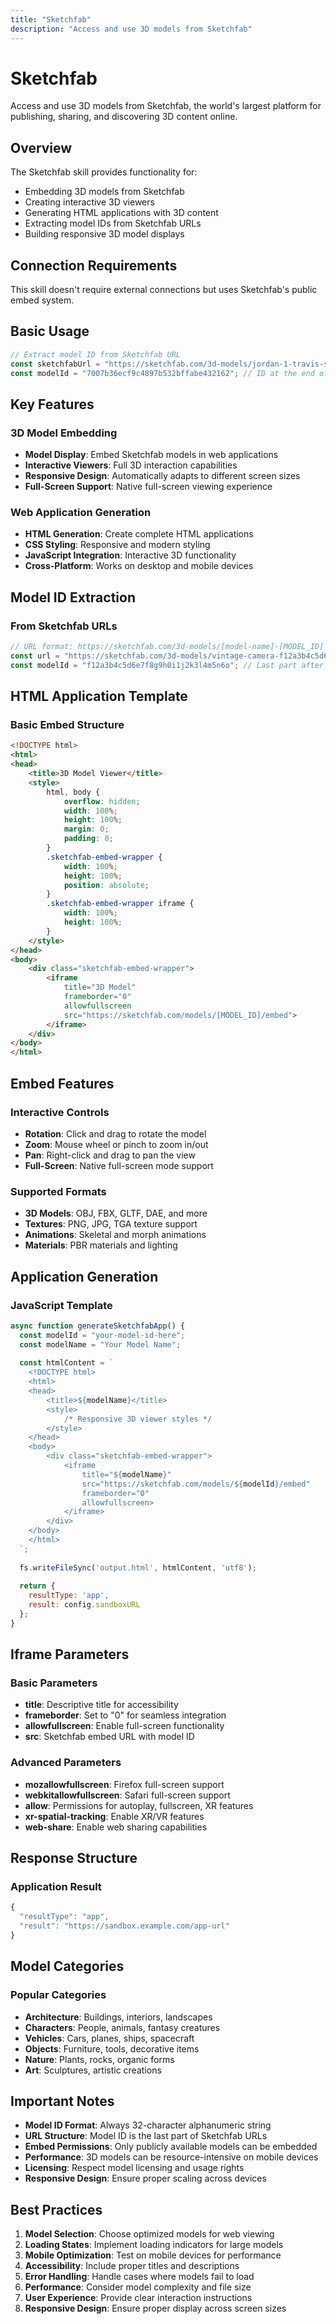 ```yaml
---
title: "Sketchfab"
description: "Access and use 3D models from Sketchfab"
---
```


# Sketchfab

Access and use 3D models from Sketchfab, the world's largest platform for publishing, sharing, and discovering 3D content online.

## Overview

The Sketchfab skill provides functionality for:
- Embedding 3D models from Sketchfab
- Creating interactive 3D viewers
- Generating HTML applications with 3D content
- Extracting model IDs from Sketchfab URLs
- Building responsive 3D model displays

## Connection Requirements

This skill doesn't require external connections but uses Sketchfab's public embed system.

## Basic Usage

```javascript
// Extract model ID from Sketchfab URL
const sketchfabUrl = "https://sketchfab.com/3d-models/jordan-1-travis-scott-x-fragment-7007b36ecf9c4897b532bffabe432162";
const modelId = "7007b36ecf9c4897b532bffabe432162"; // ID at the end of URL
```

## Key Features

### 3D Model Embedding
- **Model Display**: Embed Sketchfab models in web applications
- **Interactive Viewers**: Full 3D interaction capabilities
- **Responsive Design**: Automatically adapts to different screen sizes
- **Full-Screen Support**: Native full-screen viewing experience

### Web Application Generation
- **HTML Generation**: Create complete HTML applications
- **CSS Styling**: Responsive and modern styling
- **JavaScript Integration**: Interactive 3D functionality
- **Cross-Platform**: Works on desktop and mobile devices

## Model ID Extraction

### From Sketchfab URLs
```javascript
// URL format: https://sketchfab.com/3d-models/[model-name]-[MODEL_ID]
const url = "https://sketchfab.com/3d-models/vintage-camera-f12a3b4c5d6e7f8g9h0i1j2k3l4m5n6o";
const modelId = "f12a3b4c5d6e7f8g9h0i1j2k3l4m5n6o"; // Last part after final dash
```

## HTML Application Template

### Basic Embed Structure
```html
<!DOCTYPE html>
<html>
<head>
    <title>3D Model Viewer</title>
    <style>
        html, body {
            overflow: hidden;
            width: 100%;
            height: 100%;
            margin: 0;
            padding: 0;
        }
        .sketchfab-embed-wrapper {
            width: 100%;
            height: 100%;
            position: absolute;
        }
        .sketchfab-embed-wrapper iframe {
            width: 100%;
            height: 100%;
        }
    </style>
</head>
<body>
    <div class="sketchfab-embed-wrapper">
        <iframe 
            title="3D Model" 
            frameborder="0" 
            allowfullscreen 
            src="https://sketchfab.com/models/[MODEL_ID]/embed">
        </iframe>
    </div>
</body>
</html>
```

## Embed Features

### Interactive Controls
- **Rotation**: Click and drag to rotate the model
- **Zoom**: Mouse wheel or pinch to zoom in/out
- **Pan**: Right-click and drag to pan the view
- **Full-Screen**: Native full-screen mode support

### Supported Formats
- **3D Models**: OBJ, FBX, GLTF, DAE, and more
- **Textures**: PNG, JPG, TGA texture support
- **Animations**: Skeletal and morph animations
- **Materials**: PBR materials and lighting

## Application Generation

### JavaScript Template
```javascript
async function generateSketchfabApp() {
  const modelId = "your-model-id-here";
  const modelName = "Your Model Name";
  
  const htmlContent = `
    <!DOCTYPE html>
    <html>
    <head>
        <title>${modelName}</title>
        <style>
            /* Responsive 3D viewer styles */
        </style>
    </head>
    <body>
        <div class="sketchfab-embed-wrapper">
            <iframe 
                title="${modelName}"
                src="https://sketchfab.com/models/${modelId}/embed"
                frameborder="0"
                allowfullscreen>
            </iframe>
        </div>
    </body>
    </html>
  `;
  
  fs.writeFileSync('output.html', htmlContent, 'utf8');
  
  return {
    resultType: 'app',
    result: config.sandboxURL
  };
}
```

## Iframe Parameters

### Basic Parameters
- **title**: Descriptive title for accessibility
- **frameborder**: Set to "0" for seamless integration
- **allowfullscreen**: Enable full-screen functionality
- **src**: Sketchfab embed URL with model ID

### Advanced Parameters
- **mozallowfullscreen**: Firefox full-screen support
- **webkitallowfullscreen**: Safari full-screen support
- **allow**: Permissions for autoplay, fullscreen, XR features
- **xr-spatial-tracking**: Enable XR/VR features
- **web-share**: Enable web sharing capabilities

## Response Structure

### Application Result
```javascript
{
  "resultType": "app",
  "result": "https://sandbox.example.com/app-url"
}
```

## Model Categories

### Popular Categories
- **Architecture**: Buildings, interiors, landscapes
- **Characters**: People, animals, fantasy creatures
- **Vehicles**: Cars, planes, ships, spacecraft
- **Objects**: Furniture, tools, decorative items
- **Nature**: Plants, rocks, organic forms
- **Art**: Sculptures, artistic creations

## Important Notes

- **Model ID Format**: Always 32-character alphanumeric string
- **URL Structure**: Model ID is the last part of Sketchfab URLs
- **Embed Permissions**: Only publicly available models can be embedded
- **Performance**: 3D models can be resource-intensive on mobile devices
- **Licensing**: Respect model licensing and usage rights
- **Responsive Design**: Ensure proper scaling across devices

## Best Practices

1. **Model Selection**: Choose optimized models for web viewing
2. **Loading States**: Implement loading indicators for large models
3. **Mobile Optimization**: Test on mobile devices for performance
4. **Accessibility**: Include proper titles and descriptions
5. **Error Handling**: Handle cases where models fail to load
6. **Performance**: Consider model complexity and file size
7. **User Experience**: Provide clear interaction instructions
8. **Responsive Design**: Ensure proper display across screen sizes 